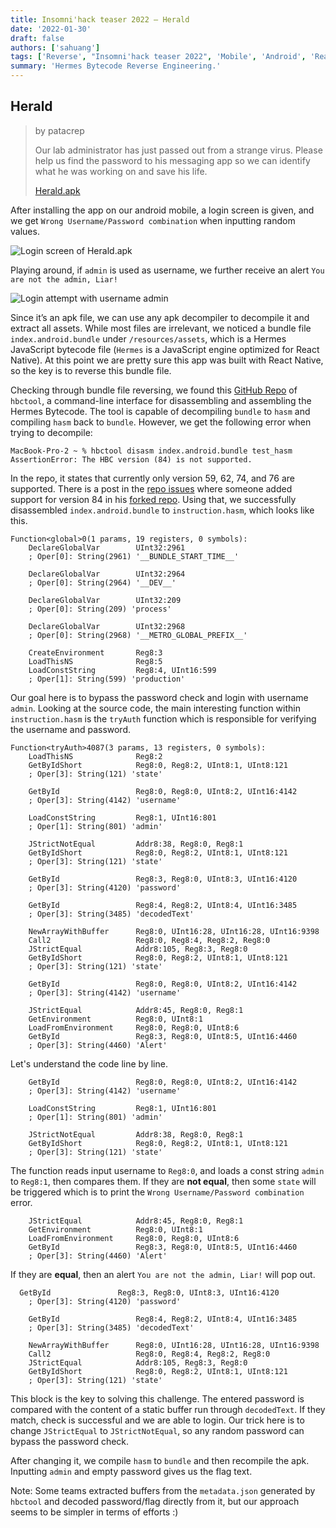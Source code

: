 ```yaml
---
title: Insomni'hack teaser 2022 – Herald
date: '2022-01-30'
draft: false
authors: ['sahuang']
tags: ['Reverse', "Insomni'hack teaser 2022", 'Mobile', 'Android', 'React Native']
summary: 'Hermes Bytecode Reverse Engineering.'
---
```


## Herald

> by patacrep
>
> Our lab administrator has just passed out from a strange virus. Please help us find the password to his messaging app so we can identify what he was working on and save his life.
>
> [Herald.apk](https://static.insomnihack.ch/media/Herald-e3081153dbcbc3f2bcd6aa0453e8ec6f7055deaf5762aee0a794e28e58b8bb12.apk)

After installing the app on our android mobile, a login screen is given, and we get `Wrong Username/Password combination` when inputting random values.

![Login screen of Herald.apk](/static/images/insomnihack-teaser-2022/herald-app.png)

Playing around, if `admin` is used as username, we further receive an alert `You are not the admin, Liar!`

![Login attempt with username admin](/static/images/insomnihack-teaser-2022/herald-admin.png)

Since it’s an apk file, we can use any apk decompiler to decompile it and extract all assets. While most files are irrelevant, we noticed a bundle file `index.android.bundle` under `/resources/assets`, which is a Hermes JavaScript bytecode file (`Hermes` is a JavaScript engine optimized for React Native). At this point we are pretty sure this app was built with React Native, so the key is to reverse this bundle file.

Checking through bundle file reversing, we found this [GitHub Repo](https://github.com/bongtrop/hbctool) of `hbctool`, a command-line interface for disassembling and assembling the Hermes Bytecode. The tool is capable of decompiling `bundle` to `hasm` and compiling `hasm` back to `bundle`. However, we get the following error when trying to decompile:

```shell
MacBook-Pro-2 ~ % hbctool disasm index.android.bundle test_hasm
AssertionError: The HBC version (84) is not supported.
```

In the repo, it states that currently only version 59, 62, 74, and 76 are supported. There is a post in the [repo issues](https://github.com/bongtrop/hbctool/issues/12#issuecomment-1012556823) where someone added support for version 84 in his [forked repo](https://github.com/niosega/hbctool/tree/draft/hbc-v84). Using that, we successfully disassembled `index.android.bundle` to `instruction.hasm`, which looks like this.

```text
Function<global>0(1 params, 19 registers, 0 symbols):
	DeclareGlobalVar    	UInt32:2961
	; Oper[0]: String(2961) '__BUNDLE_START_TIME__'

	DeclareGlobalVar    	UInt32:2964
	; Oper[0]: String(2964) '__DEV__'

	DeclareGlobalVar    	UInt32:209
	; Oper[0]: String(209) 'process'

	DeclareGlobalVar    	UInt32:2968
	; Oper[0]: String(2968) '__METRO_GLOBAL_PREFIX__'

	CreateEnvironment   	Reg8:3
	LoadThisNS          	Reg8:5
	LoadConstString     	Reg8:4, UInt16:599
	; Oper[1]: String(599) 'production'
```

Our goal here is to bypass the password check and login with username `admin`. Looking at the source code, the main interesting function within `instruction.hasm` is the `tryAuth` function which is responsible for verifying the username and password.

```text
Function<tryAuth>4087(3 params, 13 registers, 0 symbols):
	LoadThisNS          	Reg8:2
	GetByIdShort        	Reg8:0, Reg8:2, UInt8:1, UInt8:121
	; Oper[3]: String(121) 'state'

	GetById             	Reg8:0, Reg8:0, UInt8:2, UInt16:4142
	; Oper[3]: String(4142) 'username'

	LoadConstString     	Reg8:1, UInt16:801
	; Oper[1]: String(801) 'admin'

	JStrictNotEqual     	Addr8:38, Reg8:0, Reg8:1
	GetByIdShort        	Reg8:0, Reg8:2, UInt8:1, UInt8:121
	; Oper[3]: String(121) 'state'

	GetById             	Reg8:3, Reg8:0, UInt8:3, UInt16:4120
	; Oper[3]: String(4120) 'password'

	GetById             	Reg8:4, Reg8:2, UInt8:4, UInt16:3485
	; Oper[3]: String(3485) 'decodedText'

	NewArrayWithBuffer  	Reg8:0, UInt16:28, UInt16:28, UInt16:9398
	Call2               	Reg8:0, Reg8:4, Reg8:2, Reg8:0
	JStrictEqual        	Addr8:105, Reg8:3, Reg8:0
	GetByIdShort        	Reg8:0, Reg8:2, UInt8:1, UInt8:121
	; Oper[3]: String(121) 'state'

	GetById             	Reg8:0, Reg8:0, UInt8:2, UInt16:4142
	; Oper[3]: String(4142) 'username'

	JStrictEqual        	Addr8:45, Reg8:0, Reg8:1
	GetEnvironment      	Reg8:0, UInt8:1
	LoadFromEnvironment 	Reg8:0, Reg8:0, UInt8:6
	GetById             	Reg8:3, Reg8:0, UInt8:5, UInt16:4460
	; Oper[3]: String(4460) 'Alert'

```

Let's understand the code line by line.

```text
	GetById             	Reg8:0, Reg8:0, UInt8:2, UInt16:4142
	; Oper[3]: String(4142) 'username'

	LoadConstString     	Reg8:1, UInt16:801
	; Oper[1]: String(801) 'admin'

	JStrictNotEqual     	Addr8:38, Reg8:0, Reg8:1
	GetByIdShort        	Reg8:0, Reg8:2, UInt8:1, UInt8:121
	; Oper[3]: String(121) 'state'
```

The function reads input username to `Reg8:0`, and loads a const string `admin` to `Reg8:1`, then compares them. If they are **not equal**, then some `state` will be triggered which is to print the `Wrong Username/Password combination` error.

```text
	JStrictEqual        	Addr8:45, Reg8:0, Reg8:1
	GetEnvironment      	Reg8:0, UInt8:1
	LoadFromEnvironment 	Reg8:0, Reg8:0, UInt8:6
	GetById             	Reg8:3, Reg8:0, UInt8:5, UInt16:4460
	; Oper[3]: String(4460) 'Alert'
```

If they are **equal**, then an alert `You are not the admin, Liar!` will pop out.

```text
  GetById             	Reg8:3, Reg8:0, UInt8:3, UInt16:4120
	; Oper[3]: String(4120) 'password'

	GetById             	Reg8:4, Reg8:2, UInt8:4, UInt16:3485
	; Oper[3]: String(3485) 'decodedText'

	NewArrayWithBuffer  	Reg8:0, UInt16:28, UInt16:28, UInt16:9398
	Call2               	Reg8:0, Reg8:4, Reg8:2, Reg8:0
	JStrictEqual        	Addr8:105, Reg8:3, Reg8:0
	GetByIdShort        	Reg8:0, Reg8:2, UInt8:1, UInt8:121
	; Oper[3]: String(121) 'state'
```

This block is the key to solving this challenge. The entered password is compared with the content of a static buffer run through `decodedText`. If they match, check is successful and we are able to login. Our trick here is to change `JStrictEqual` to `JStrictNotEqual`, so any random password can bypass the password check.

After changing it, we compile `hasm` to `bundle` and then recompile the apk. Inputting `admin` and empty password gives us the flag text.

Note: Some teams extracted buffers from the `metadata.json` generated by `hbctool` and decoded password/flag directly from it, but our approach seems to be simpler in terms of efforts :)
